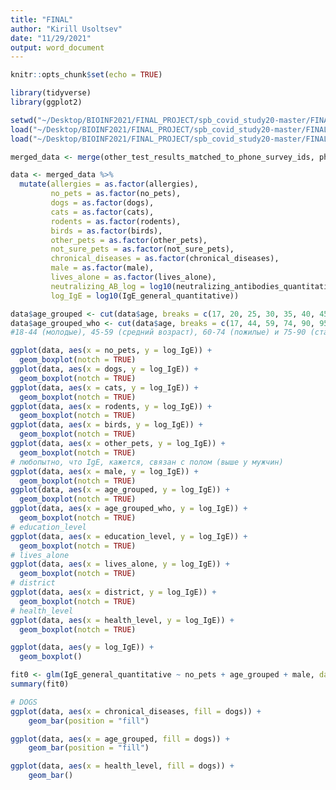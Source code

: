 ```yaml
---
title: "FINAL"
author: "Kirill Usoltsev"
date: "11/29/2021"
output: word_document
---
```


```r
knitr::opts_chunk$set(echo = TRUE)
```
```r
library(tidyverse)
library(ggplot2)

setwd("~/Desktop/BIOINF2021/FINAL_PROJECT/spb_covid_study20-master/FINAL_PROJECT")
load("~/Desktop/BIOINF2021/FINAL_PROJECT/spb_covid_study20-master/FINAL_PROJECT/data/wave2/phone_survey/phone_survey_data.rdata")
load("~/Desktop/BIOINF2021/FINAL_PROJECT/spb_covid_study20-master/FINAL_PROJECT/data/wave2/test_results/other_tests/other_test_results_matched_to_phone_survey_ids.rdata")
```
```r

merged_data <- merge(other_test_results_matched_to_phone_survey_ids, phone_survey_data, by = "ID", all.y = T) 

data <- merged_data %>% 
  mutate(allergies = as.factor(allergies),
         no_pets = as.factor(no_pets),
         dogs = as.factor(dogs), 
         cats = as.factor(cats), 
         rodents = as.factor(rodents), 
         birds = as.factor(birds), 
         other_pets = as.factor(other_pets),
         not_sure_pets = as.factor(not_sure_pets),
         chronical_diseases = as.factor(chronical_diseases),
         male = as.factor(male), 
         lives_alone = as.factor(lives_alone),
         neutralizing_AB_log = log10(neutralizing_antibodies_quantitative),
         log_IgE = log10(IgE_general_quantitative))

data$age_grouped <- cut(data$age, breaks = c(17, 20, 25, 30, 35, 40, 45, 50,55, 60, 95), labels = c("18-20", "21-25", "26-30", "31-35", "36-40", "41-45", "46-50", "51-55", "56-60", "61+")) 
data$age_grouped_who <- cut(data$age, breaks = c(17, 44, 59, 74, 90, 95), labels = c("18-44", "45-59", "60-74", "75-90", "90+"))
#18-44 (молодые), 45-59 (средний возраст), 60-74 (пожилые) и 75-90 (старческий  возраст) ну и старше (долгожители)

ggplot(data, aes(x = no_pets, y = log_IgE)) +
  geom_boxplot(notch = TRUE)
ggplot(data, aes(x = dogs, y = log_IgE)) +
  geom_boxplot(notch = TRUE)
ggplot(data, aes(x = cats, y = log_IgE)) +
  geom_boxplot(notch = TRUE)
ggplot(data, aes(x = rodents, y = log_IgE)) +
  geom_boxplot(notch = TRUE)
ggplot(data, aes(x = birds, y = log_IgE)) +
  geom_boxplot(notch = TRUE)
ggplot(data, aes(x = other_pets, y = log_IgE)) +
  geom_boxplot(notch = TRUE)
# любопытно, что IgE, кажется, связан с полом (выше у мужчин)
ggplot(data, aes(x = male, y = log_IgE)) +
  geom_boxplot(notch = TRUE)
ggplot(data, aes(x = age_grouped, y = log_IgE)) +
  geom_boxplot(notch = TRUE)
ggplot(data, aes(x = age_grouped_who, y = log_IgE)) +
  geom_boxplot(notch = TRUE)
# education_level
ggplot(data, aes(x = education_level, y = log_IgE)) +
  geom_boxplot(notch = TRUE)
# lives_alone
ggplot(data, aes(x = lives_alone, y = log_IgE)) +
  geom_boxplot(notch = TRUE)
# district
ggplot(data, aes(x = district, y = log_IgE)) +
  geom_boxplot(notch = TRUE)
# health_level
ggplot(data, aes(x = health_level, y = log_IgE)) +
  geom_boxplot(notch = TRUE)
```


```r
ggplot(data, aes(y = log_IgE)) + 
  geom_boxplot()

fit0 <- glm(IgE_general_quantitative ~ no_pets + age_grouped + male, data = data)
summary(fit0)
```

```r
# DOGS
ggplot(data, aes(x = chronical_diseases, fill = dogs)) +
    geom_bar(position = "fill")

ggplot(data, aes(x = age_grouped, fill = dogs)) +
    geom_bar(position = "fill")

ggplot(data, aes(x = health_level, fill = dogs)) +
    geom_bar()
```

```r

```